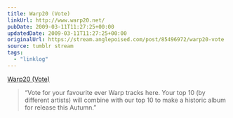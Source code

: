 ```yaml
---
title: Warp20 (Vote)
linkUrl: http://www.warp20.net/
pubDate: 2009-03-11T11:27:25+00:00
updatedDate: 2009-03-11T11:27:25+00:00
originalUrl: https://stream.anglepoised.com/post/85496972/warp20-vote
source: tumblr stream
tags:
  - "linklog"
---
```


[Warp20 (Vote)][1]

> &ldquo;Vote for your favourite ever Warp tracks here. Your top 10 (by different artists) will combine with our top 10 to make a historic album for release this Autumn.&rdquo;

[1]: http://www.warp20.net/
